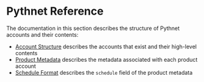 # Pythnet Reference

The documentation in this section describes the structure of Pythnet accounts and their contents:

- [Account Structure](/price-feeds/pythnet-reference/account-structure.mdx) describes the accounts that exist and their high-level contents
- [Product Metadata](/price-feeds/pythnet-reference/product-metadata.mdx) describes the metadata associated with each product account
- [Schedule Format](/price-feeds/pythnet-reference/schedule-format.mdx) describes the `schedule` field of the product metadata
